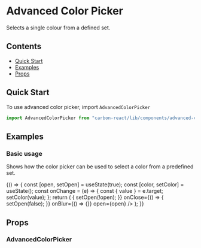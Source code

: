 
<Meta title="Design System/Advanced Color Picker" />

# Advanced Color Picker

Selects a single colour from a defined set.

## Contents

- [Quick Start](#quick-start)
- [Examples](#examples)
- [Props](#props)

## Quick Start

To use advanced color picker, import `AdvancedColorPicker`

```javascript
import AdvancedColorPicker from "carbon-react/lib/components/advanced-color-picker";
```

## Examples

### Basic usage

Shows how the color picker can be used to select a color from a predefined set.

<Preview>
  <Story name="default" parameters={{ info: { disable: true } }}>
    {() => {
      const [open, setOpen] = useState(true);
      const [color, setColor] = useState();
      const onChange = (e) => {
        const { value } = e.target;
        setColor(value);
      };
      return (
        <AdvancedColorPicker
          name="advancedPicker"
          availableColors={[
            { value: "#FFFFFF", label: "white" },
            { value: "transparent", label: "transparent" },
            { value: "#000000", label: "black" },
            { value: "#A3CAF0", label: "blue" },
            { value: "#FD9BA3", label: "pink" },
            { value: "#B4AEEA", label: "purple" },
            { value: "#ECE6AF", label: "goldenrod" },
            { value: "#EBAEDE", label: "orchid" },
            { value: "#EBC7AE", label: "desert" },
            { value: "#AEECEB", label: "turquoise" },
            { value: "#AEECD6", label: "mint" },
          ]}
          defaultColor="#EBAEDE"
          selectedColor={color}
          onChange={onChange}
          onOpen={() => {
            setOpen(!open);
          }}
          onClose={() => {
            setOpen(false);
          }}
          onBlur={() => {}}
          open={open}
        />
      );
    }}
  </Story>
</Preview>

## Props

### AdvancedColorPicker

<StyledSystemProps of={AdvancedColorPicker} noHeader margin />
